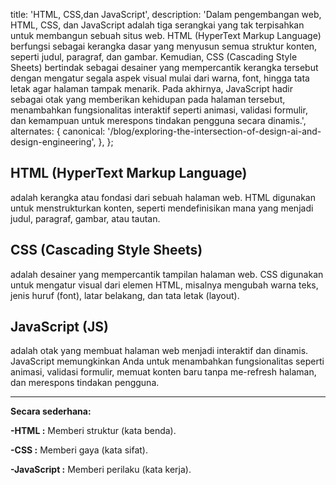   title: 'HTML, CSS,dan JavaScript',
  description:
    'Dalam pengembangan web, HTML, CSS, dan JavaScript adalah tiga serangkai yang tak terpisahkan untuk membangun sebuah situs web. HTML (HyperText Markup Language) berfungsi sebagai kerangka dasar yang menyusun semua struktur konten, seperti judul, paragraf, dan gambar. Kemudian, CSS (Cascading Style Sheets) bertindak sebagai desainer yang mempercantik kerangka tersebut dengan mengatur segala aspek visual mulai dari warna, font, hingga tata letak agar halaman tampak menarik. Pada akhirnya, JavaScript hadir sebagai otak yang memberikan kehidupan pada halaman tersebut, menambahkan fungsionalitas interaktif seperti animasi, validasi formulir, dan kemampuan untuk merespons tindakan pengguna secara dinamis.',
  alternates: {
    canonical: '/blog/exploring-the-intersection-of-design-ai-and-design-engineering',
  },
};

<Cover
  src="https://miro.medium.com/v2/resize:fit:5120/1*l4xICbIIYlz1OTymWCoUTw.jpeg"
  alt="Image from Google - from Google.com"
  caption="Adobe.com"
/>

## HTML (HyperText Markup Language)

adalah kerangka atau fondasi dari sebuah halaman web. HTML digunakan untuk menstrukturkan konten, seperti mendefinisikan mana yang menjadi judul, paragraf, gambar, atau tautan.

## CSS (Cascading Style Sheets) 

adalah desainer yang mempercantik tampilan halaman web. CSS digunakan untuk mengatur visual dari elemen HTML, misalnya mengubah warna teks, jenis huruf (font), latar belakang, dan tata letak (layout).

## JavaScript (JS) 

adalah otak yang membuat halaman web menjadi interaktif dan dinamis. JavaScript memungkinkan Anda untuk menambahkan fungsionalitas seperti animasi, validasi formulir, memuat konten baru tanpa me-refresh halaman, dan merespons tindakan pengguna.

---

**Secara sederhana:**

**-HTML       :** Memberi struktur (kata benda).

**-CSS        :** Memberi gaya (kata sifat).

**-JavaScript :** Memberi perilaku (kata kerja).
